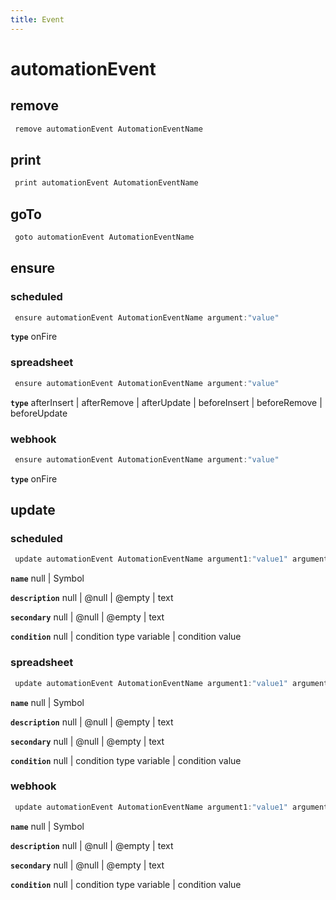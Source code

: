 ```yaml
---
title: Event
---
```


# automationEvent

## remove

```js filename="Terminal" copy
 remove automationEvent AutomationEventName
```


## print

```js filename="Terminal" copy
 print automationEvent AutomationEventName
```


## goTo


```js filename="Terminal" copy
 goto automationEvent AutomationEventName
```

## ensure

### scheduled
```js filename="Terminal" copy
 ensure automationEvent AutomationEventName argument:"value"
```

**`type`**
onFire

### spreadsheet
```js filename="Terminal" copy
 ensure automationEvent AutomationEventName argument:"value"
```

**`type`**
afterInsert | afterRemove | afterUpdate | beforeInsert | beforeRemove | beforeUpdate

### webhook
```js filename="Terminal" copy
 ensure automationEvent AutomationEventName argument:"value"
```

**`type`**
onFire


## update

### scheduled
```js filename="Terminal" copy
 update automationEvent AutomationEventName argument1:"value1" argument2:"value2"
```

**`name`**
null | Symbol

**`description`**
null | @null | @empty | text

**`secondary`**
null | @null | @empty | text

**`condition`**
null | condition type variable | condition value

### spreadsheet
```js filename="Terminal" copy
 update automationEvent AutomationEventName argument1:"value1" argument2:"value2"
```

**`name`**
null | Symbol

**`description`**
null | @null | @empty | text

**`secondary`**
null | @null | @empty | text

**`condition`**
null | condition type variable | condition value

### webhook
```js filename="Terminal" copy
 update automationEvent AutomationEventName argument1:"value1" argument2:"value2"
```

**`name`**
null | Symbol

**`description`**
null | @null | @empty | text

**`secondary`**
null | @null | @empty | text

**`condition`**
null | condition type variable | condition value


